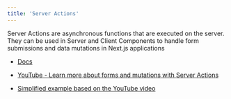 ```yaml
---
title: 'Server Actions'
---
```


Server Actions are asynchronous functions that are executed on the server. They can be used in Server and Client Components to handle form submissions and data mutations in Next.js applications

- [Docs](https://nextjs.org/docs/app/building-your-application/optimizing/lazy-loading“)

- [YouTube - Learn more about forms and mutations with Server Actions](https://www.youtube.com/watch?v=dDpZfOQBMaU)

- [Simplified example based on the YouTube video](https://github.com/vguenoff/server-actions-todo)
